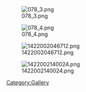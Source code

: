 [[File:078_3.png]]

[[File:078_4.png]]

[[File:1422002046712.png]]

[[File:1422002140024.png]]

[[Category:Gallery]]